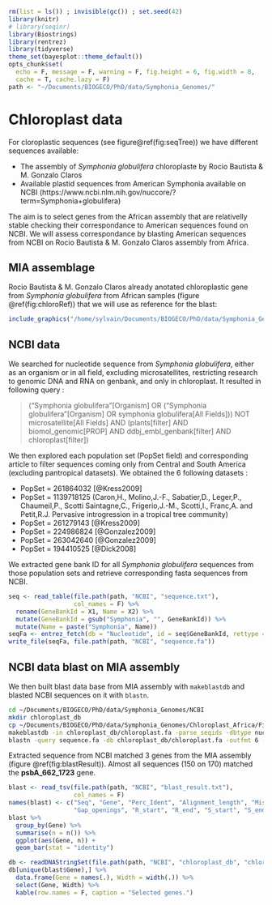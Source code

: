 ```r
rm(list = ls()) ; invisible(gc()) ; set.seed(42)
library(knitr)
# library(seqinr)
library(Biostrings)
library(rentrez)
library(tidyverse)
theme_set(bayesplot::theme_default())
opts_chunk$set(
  echo = F, message = F, warning = F, fig.height = 6, fig.width = 8,
  cache = T, cache.lazy = F)
path <- "~/Documents/BIOGECO/PhD/data/Symphonia_Genomes/"
```

# Chloroplast data

For cloroplastic sequences (see figure\@ref(fig:seqTree)) we have different sequences available:

* The assembly of *Symphonia globulifera* chloroplaste by Rocio Bautista & M. Gonzalo Claros
* Available plastid sequences from American Symphonia available on NCBI (https://www.ncbi.nlm.nih.gov/nuccore/?term=Symphonia+globulifera)

The aim is to select genes from the African assembly that are relativelly stable checking their correspondance to American sequences found on NCBI. We will assess correspondance by blasting American sequences from NCBI on Rocio Bautista & M. Gonzalo Claros assembly from Africa.

## MIA assemblage

Rocio Bautista & M. Gonzalo Claros already anotated chloroplastic gene from *Symphonia globulifera* from African samples (figure \@ref(fig:chloroRef)) that we will use as reference for the blast:

```r
include_graphics("/home/sylvain/Documents/BIOGECO/PhD/data/Symphonia_Genomes/Chloroplast_Africa/Final_Result/Annotacion/annotation_Chloroplast_Symphonia_scaffolds.png")
```

## NCBI data

We searched for nucleotide sequence from *Symphonia globulifera*, either as an organism or in all field, excluding microsatellites, restricting research to genomic DNA and RNA on genbank, and only in chloroplast. It resulted in following query : 

> ("Symphonia globulifera"[Organism] OR ("Symphonia globulifera"[Organism] OR symphonia globulifera[All Fields])) NOT microsatellite[All Fields] AND (plants[filter] AND biomol_genomic[PROP] AND ddbj_embl_genbank[filter] AND chloroplast[filter])

We then explored each population set (PopSet field) and corresponding article to filter sequences coming only from Central and South America (excluding pantropical datasets). We obtained the 6 following datasets :

* PopSet = 261864032 [@Kress2009]
* PopSet = 1139718125 (Caron,H., Molino,J.-F., Sabatier,D., Leger,P., Chaumeil,P., Scotti Saintagne,C., Frigerio,J.-M., Scotti,I., Franc,A. and Petit,R.J. Pervasive introgression in a tropical tree community)
* PopSet = 261279143 [@Kress2009]
* PopSet = 224986824 [@Gonzalez2009]
* PopSet = 263042640 [@Gonzalez2009]
* PopSet = 194410525 [@Dick2008]

We extracted gene bank ID for all *Symphonia globulifera* sequences from those population sets and retrieve corresponding fasta sequences from NCBI.

```r
seq <- read_table(file.path(path, "NCBI", "sequence.txt"),
                  col_names = F) %>%
  rename(GeneBankId = X1, Name = X2) %>% 
  mutate(GeneBankId = gsub("Symphonia", "", GeneBankId)) %>% 
  mutate(Name = paste("Symphonia", Name))
seqFa <- entrez_fetch(db = "Nucleotide", id = seq$GeneBankId, rettype = "fasta")
write_file(seqFa, file.path(path, "NCBI", "sequence.fa"))
```

## NCBI data  blast on MIA assembly

We then built blast data base from MIA assembly with `makeblastdb` and blasted NCBI sequences on it with `blastn`.

```bash
cd ~/Documents/BIOGECO/PhD/data/Symphonia_Genomes/NCBI
mkdir chloroplast_db
cp ~/Documents/BIOGECO/PhD/data/Symphonia_Genomes/Chloroplast_Africa/Final_Result/Annotacion/annot_fasta/genes.fasta chloroplast_db/chloroplast.fa
makeblastdb -in chloroplast_db/chloroplast.fa -parse_seqids -dbtype nucl
blastn -query sequence.fa -db chloroplast_db/chloroplast.fa -outfmt 6 -num_alignments 1 -out blast_result.txt
```

Extracted sequence from NCBI matched 3 genes from the MIA assembly (figure \@ref(fig:blastResult)). Almost all sequences (150 on 170) matched the **psbA_662_1723** gene.

```r
blast <- read_tsv(file.path(path, "NCBI", "blast_result.txt"),
                  col_names = F)
names(blast) <- c("Seq", "Gene", "Perc_Ident", "Alignment_length", "Mismatches",
                  "Gap_openings", "R_start", "R_end", "S_start", "S_end", "E", "Bits")
blast %>% 
  group_by(Gene) %>% 
  summarise(n = n()) %>% 
  ggplot(aes(Gene, n)) +
  geom_bar(stat = "identity")
```

```r
db <- readDNAStringSet(file.path(path, "NCBI", "chloroplast_db", "chloroplast.fa"))
db[unique(blast$Gene),] %>% 
  data.frame(Gene = names(.), Width = width(.)) %>% 
  select(Gene, Width) %>% 
  kable(row.names = F, caption = "Selected genes.")
```

